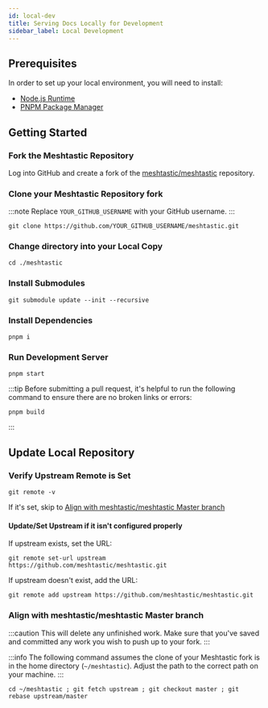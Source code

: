 ```yaml
---
id: local-dev
title: Serving Docs Locally for Development
sidebar_label: Local Development
---
```


## Prerequisites

In order to set up your local environment, you will need to install:

- [Node.js Runtime](https://nodejs.org)
- [PNPM Package Manager](https://pnpm.io)

## Getting Started

### Fork the Meshtastic Repository

Log into GitHub and create a fork of the [meshtastic/meshtastic](https://github.com/meshtastic/meshtastic) repository.

### Clone your Meshtastic Repository fork

:::note
Replace `YOUR_GITHUB_USERNAME` with your GitHub username.
:::

```shell title="Clone your Fork of the Documentation Repository"
git clone https://github.com/YOUR_GITHUB_USERNAME/meshtastic.git
```

### Change directory into your Local Copy

```shell title="Change Directory"
cd ./meshtastic
```

### Install Submodules

```shell title="Install Submodules"
git submodule update --init --recursive
```

### Install Dependencies

```shell title="Install dependencies using pnpm"
pnpm i
```

### Run Development Server

```shell title="Run node.js server"
pnpm start
```

:::tip
Before submitting a pull request, it's helpful to run the following command to ensure there are no broken links or errors:

```shell title="Build Project"
pnpm build
```

:::

## Update Local Repository

### Verify Upstream Remote is Set

```shell title="Check Remote and Upstream Repositories"
git remote -v
```

If it's set, skip to [Align with meshtastic/meshtastic Master branch](#align-with-meshtasticmeshtastic-master-branch)

#### Update/Set Upstream if it isn't configured properly

If upstream exists, set the URL:

```shell title="Update Upstream Repository"
git remote set-url upstream https://github.com/meshtastic/meshtastic.git
```

If upstream doesn't exist, add the URL:

```shell title="Add Upstream Repository"
git remote add upstream https://github.com/meshtastic/meshtastic.git
```

### Align with meshtastic/meshtastic Master branch

:::caution
This will delete any unfinished work. Make sure that you've saved and committed any work you wish to push up to your fork.
:::

:::info
The following command assumes the clone of your Meshtastic fork is in the home directory (`~/meshtastic`). Adjust the path to the correct path on your machine.
:::

```shell title="Rebase local Meshtastic to remote Meshtastic"
cd ~/meshtastic ; git fetch upstream ; git checkout master ; git rebase upstream/master
```
